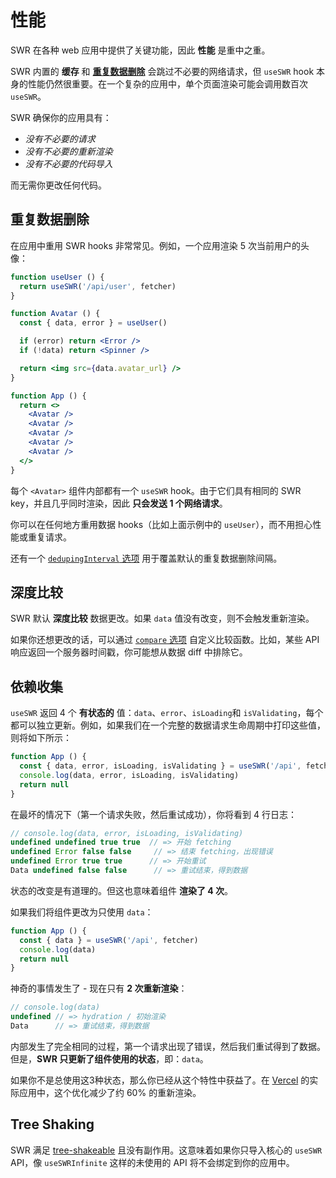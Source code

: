 # 性能

SWR 在各种 web 应用中提供了关键功能，因此 **性能** 是重中之重。

SWR 内置的 **缓存** 和 **[重复数据删除](#重复数据删除)** 会跳过不必要的网络请求，但 `useSWR` hook 本身的性能仍然很重要。在一个复杂的应用中，单个页面渲染可能会调用数百次 `useSWR`。

SWR 确保你的应用具有：
- _没有不必要的请求_
- _没有不必要的重新渲染_
- _没有不必要的代码导入_

而无需你更改任何代码。

## 重复数据删除

在应用中重用 SWR hooks 非常常见。例如，一个应用渲染 5 次当前用户的头像：

```jsx
function useUser () {
  return useSWR('/api/user', fetcher)
}

function Avatar () {
  const { data, error } = useUser()

  if (error) return <Error />
  if (!data) return <Spinner />

  return <img src={data.avatar_url} />
}

function App () {
  return <>
    <Avatar />
    <Avatar />
    <Avatar />
    <Avatar />
    <Avatar />
  </>
}
```

每个 `<Avatar>` 组件内部都有一个 `useSWR` hook。由于它们具有相同的 SWR key，并且几乎同时渲染，因此 **只会发送 1 个网络请求**。

你可以在任何地方重用数据 hooks（比如上面示例中的 `useUser`），而不用担心性能或重复请求。

还有一个 [`dedupingInterval` 选项](/docs/api) 用于覆盖默认的重复数据删除间隔。

## 深度比较

SWR 默认 **深度比较** 数据更改。如果 `data` 值没有改变，则不会触发重新渲染。

如果你还想更改的话，可以通过 [`compare` 选项](/docs/api) 自定义比较函数。比如，某些 API 响应返回一个服务器时间戳，你可能想从数据 diff 中排除它。

## 依赖收集

`useSWR` 返回 4 个 **有状态的** 值：`data`、`error`、`isLoading`和 `isValidating`，每个都可以独立更新。例如，如果我们在一个完整的数据请求生命周期中打印这些值，则将如下所示：

```jsx
function App () {
  const { data, error, isLoading, isValidating } = useSWR('/api', fetcher)
  console.log(data, error, isLoading, isValidating)
  return null
}
```

在最坏的情况下（第一个请求失败，然后重试成功），你将看到 4 行日志：

```js
// console.log(data, error, isLoading, isValidating)
undefined undefined true true  // => 开始 fetching
undefined Error false false     // => 结束 fetching，出现错误
undefined Error true true      // => 开始重试
Data undefined false false      // => 重试结束，得到数据
```

状态的改变是有道理的。但这也意味着组件 **渲染了 4 次**。

如果我们将组件更改为只使用 `data`：

```jsx
function App () {
  const { data } = useSWR('/api', fetcher)
  console.log(data)
  return null
}
```

神奇的事情发生了 - 现在只有 **2 次重新渲染**：

```js
// console.log(data)
undefined // => hydration / 初始渲染
Data      // => 重试结束，得到数据
```

内部发生了完全相同的过程，第一个请求出现了错误，然后我们重试得到了数据。但是，**SWR 只更新了组件使用的状态**，即：`data`。

如果你不是总使用这3种状态，那么你已经从这个特性中获益了。在 [Vercel](https://vercel.com) 的实际应用中，这个优化减少了约 60% 的重新渲染。

## Tree Shaking

SWR 满足 [tree-shakeable](https://webpack.js.org/guides/tree-shaking) 且没有副作用。这意味着如果你只导入核心的 `useSWR` API，像 `useSWRInfinite` 这样的未使用的 API 将不会绑定到你的应用中。
